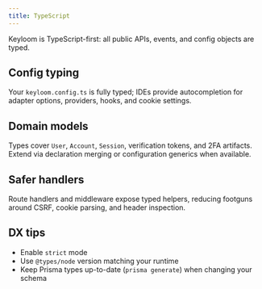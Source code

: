 ```yaml
---
title: TypeScript
---
```


Keyloom is TypeScript-first: all public APIs, events, and config objects are typed.

## Config typing

Your `keyloom.config.ts` is fully typed; IDEs provide autocompletion for adapter options, providers, hooks, and cookie settings.

## Domain models

Types cover `User`, `Account`, `Session`, verification tokens, and 2FA artifacts. Extend via declaration merging or configuration generics when available.

## Safer handlers

Route handlers and middleware expose typed helpers, reducing footguns around CSRF, cookie parsing, and header inspection.

## DX tips

- Enable `strict` mode
- Use `@types/node` version matching your runtime
- Keep Prisma types up-to-date (`prisma generate`) when changing your schema


